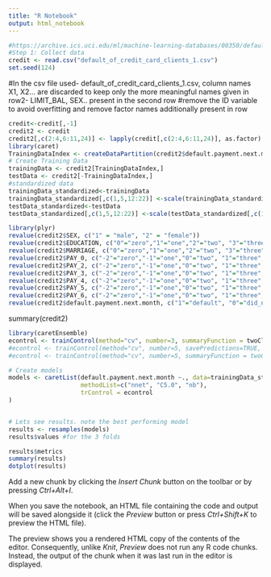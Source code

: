 ---
title: "R Notebook"
output: html_notebook
---
```{r, eval=FALSE}
#https://archive.ics.uci.edu/ml/machine-learning-databases/00350/default%20of%20credit%20card%20clients.xls
#Step 1: Collect data
credit <- read.csv("default_of_credit_card_clients_1.csv")
set.seed(124)
```
#In the csv file used- default_of_credit_card_clients_1.csv, column names X1, X2... are discarded to keep only the more meaningful names given in row2- LIMIT_BAL, SEX.. present in the second row
#remove the ID variable to avoid overfitting and remove factor names additionally present in row


```{r, eval=FALSE}
credit<-credit[,-1]
credit2 <- credit
credit2[,c(2:4,6:11,24)] <- lapply(credit[,c(2:4,6:11,24)], as.factor)
library(caret)
TrainingDataIndex <- createDataPartition(credit2$default.payment.next.month, p=0.75, list = FALSE)
# Create Training Data
trainingData <- credit2[TrainingDataIndex,]
testData <- credit2[-TrainingDataIndex,]
#standardized data
trainingData_standardized<-trainingData
trainingData_standardized[,c(1,5,12:22)] <-scale(trainingData_standardized[,c(1,5,12:22)])
testData_standardized<-testData
testData_standardized[,c(1,5,12:22)] <-scale(testData_standardized[,c(1,5,12:22)])

```
```{r}
library(plyr)
revalue(credit2$SEX, c("1" = "male", "2" = "female"))
revalue(credit2$EDUCATION, c("0"="zero","1"="one","2"="two", "3"="three", "4"="four","5"="five", "6"="six"))
revalue(credit2$MARRIAGE, c("0"="zero","1"="one","2"="two", "3"="three", "4"="four"))
revalue(credit2$PAY_0, c("-2"="zero","-1"="one","0"="two", "1"="three", "2"="four","3"="five", "4"="six","5"="seven","6"="eight","7"="nine", "8"="ten"))
revalue(credit2$PAY_2, c("-2"="zero","-1"="one","0"="two", "1"="three", "2"="four","3"="five", "4"="six","5"="seven","6"="eight","7"="nine", "8"="ten"))
revalue(credit2$PAY_3, c("-2"="zero","-1"="one","0"="two", "1"="three", "2"="four","3"="five", "4"="six","5"="seven","6"="eight","7"="nine", "8"="ten"))
revalue(credit2$PAY_4, c("-2"="zero","-1"="one","0"="two", "1"="three", "2"="four","3"="five", "4"="six","5"="seven","6"="eight","7"="nine", "8"="ten"))
revalue(credit2$PAY_5, c("-2"="zero","-1"="one","0"="two", "1"="three", "2"="four","3"="five", "4"="six","5"="seven","6"="eight","7"="nine", "8"="ten"))
revalue(credit2$PAY_6, c("-2"="zero","-1"="one","0"="two", "1"="three", "2"="four","3"="five", "4"="six","5"="seven","6"="eight","7"="nine", "8"="ten"))
revalue(credit2$default.payment.next.month, c("1"="default", "0"="did_not_default"))
```
summary(credit2)
```{r, eval=FALSE}
library(caretEnsemble)
econtrol <- trainControl(method="cv", number=3, summaryFunction = twoClassSummary, savePredictions=TRUE, classProbs=TRUE)
#econtrol <- trainControl(method="cv", number=5, savePredictions=TRUE, classProbs=TRUE)
#econtrol <- trainControl(method="cv", number=5, summaryFunction = twoClassSummary, savePredictions=TRUE, classProbs=TRUE,  sampling = "up")

# Create models
models <- caretList(default.payment.next.month ~., data=trainingData_standardized,
                    methodList=c("nnet", "C5.0", "nb"),
                    trControl = econtrol
)


# Lets see results. note the best performing model
results <- resamples(models)
results$values #for the 3 folds

results$metrics
summary(results)
dotplot(results) 

```

Add a new chunk by clicking the *Insert Chunk* button on the toolbar or by pressing *Ctrl+Alt+I*.

When you save the notebook, an HTML file containing the code and output will be saved alongside it (click the *Preview* button or press *Ctrl+Shift+K* to preview the HTML file).

The preview shows you a rendered HTML copy of the contents of the editor. Consequently, unlike *Knit*, *Preview* does not run any R code chunks. Instead, the output of the chunk when it was last run in the editor is displayed.
